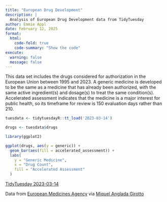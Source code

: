 ```yaml
---
title: "European Drug Development"
description: |
  Analysis of European Drug Development data from TidyTuesday
author: Emmie Appl
date: February 12, 2025
format:
  html:
    code-fold: true
    code-summary: "Show the code"
execute:
  warning: false
  message: false
---
```


This data set includes the drugs considered for authorization in the European Union between 1995 and 2023. A generic medicine is developed to be the same as a medicine that has already been authorized, with the same active ingredient(s) and dosage(s) to treat the same condition(s). Accelerated assessment indicates that the medicine is a major interest for public health, so its timeframe for review is 150 evaluation days rather than 210.

```r
tuesdata <- tidytuesdayR::tt_load('2023-03-14')

drugs <- tuesdata$drugs

library(ggplot2)

ggplot(drugs, aes(y = generic)) +
  geom_bar(aes(fill = accelerated_assessment)) +
  labs(
    y = "Generic Medicine",
    x = "Drug Count",
    fill = "Accelerated Assessment"
  )
```

[TidyTuesday 2023-03-14](https://github.com/rfordatascience/tidytuesday/blob/main/data/2023/2023-03-14/readme.md)

Data from [European Medicines Agency](https://www.ema.europa.eu/en/medicines/download-medicine-data) via [Miquel Anglada Girotto](https://github.com/MiqG/EMA-Data-Scratching-with-RSelenium)

